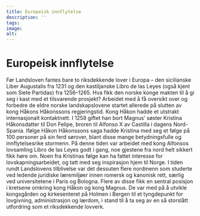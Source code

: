 ```yaml
---
title: Europeisk innflytelse
description: ''
tags:
image: 
alt: 
---
```




# Europeisk innflytelse

<Container stil="initial side">
    Før Landsloven fantes bare to riksdekkende lover i Europa – den sicilianske Liber Augustalis fra 1231 og den kastiljanske Libro de las Leyes (også kjent som Siete Partidas) fra 1256–1265. Hva fikk den norske konge makten til å gi seg i kast med et tilsvarende prosjekt? Arbeidet med å få oversikt over og forbedre de eldre norske landskapslovene startet allerede på slutten av kong Håkons Håkonssons regjeringstid. Kong Håkon hadde et utstrakt internasjonalt kontaktnett. I 1258 giftet han bort Magnus’ søster Kristina Håkonsdatter til Don Felipe, broren til Alfonso X av Castilla i dagens Nord-Spania. Ifølge Håkon Håkonssons saga hadde Kristina med seg et følge på 100 personer på sin ferd sørover, blant disse mange betydningsfulle og innflytelsesrike stormenn. På denne tiden var arbeidet med kong Alfonsos lovsamling Libro de las Leyes godt i gang, noe gjestene fra nord helt sikkert fikk høre om. Noen fra Kristinas følge kan ha fattet interesse for lovskapningsarbeidet, og tatt med seg inspirasjon hjem til Norge. I tiden rundt Landslovens tilblivelse var det dessuten flere nordmenn som studerte ved ledende juridiske læremiljøer innen romersk og kanonisk rett, særlig ved universitetene i Paris og Bologna. Flere av disse fikk en sentral posisjon i kretsene omkring kong Håkon og kong Magnus. De var med på å utvikle kongsgården og kirkesenteret på Holmen i Bergen til et tyngdepunkt for lovgivning, administrasjon og lærdom, i stand til å ta seg av en så storslått utfordring som et riksdekkende lovverk.
</Container>

<Work id="ubb-ms-0791-b" />
<Spacer height={170}/>
